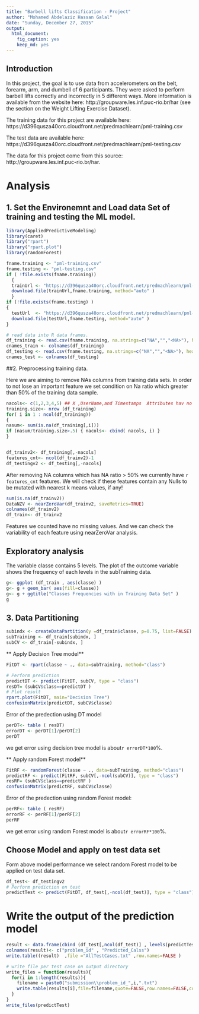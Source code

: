 ```yaml
---
title: "Barbell lifts Classification - Project"
author: "Mohamed Abdelaziz Hassan Galal"
date: "Sunday, December 27, 2015"
output:
  html_document:
    fig_caption: yes
    keep_md: yes
---
```


## Introduction 

In this project, the goal is to use data from accelerometers on the belt, forearm, arm, and dumbell of 6 participants. They were asked to perform barbell lifts correctly and incorrectly in 5 different ways. More information is available from the website here: http://groupware.les.inf.puc-rio.br/har (see the section on the Weight Lifting Exercise Dataset). 

The training data for this project are available here: 
https://d396qusza40orc.cloudfront.net/predmachlearn/pml-training.csv

The test data are available here: 
https://d396qusza40orc.cloudfront.net/predmachlearn/pml-testing.csv

The data for this project come from this source: http://groupware.les.inf.puc-rio.br/har.

# Analysis

## 1. Set the Environemnt and Load data Set of training and testing the ML model.

```r
library(AppliedPredictiveModeling)
library(caret)
library("rpart")
library("rpart.plot")
library(randomForest)
````


```r
fname.training <- "pml-training.csv"
fname.testing <- "pml-testing.csv"
if ( !file.exists(fname.training))
  {
  trainUrl <- "https://d396qusza40orc.cloudfront.net/predmachlearn/pml-training.csv"
  download.file(trainUrl,fname.training, method="auto" )  
  }
if (!file.exists(fname.testing) )
{
  testUrl  <- "https://d396qusza40orc.cloudfront.net/predmachlearn/pml-testing.csv"
  download.file(testUrl,fname.testing, method="auto" )   
}

# read data into R data frames.
df_training <- read.csv(fname.training, na.strings=c("NA","","<NA>"), header=TRUE)
cnames_train <- colnames(df_training)
df_testing <- read.csv(fname.testing, na.strings=c("NA","","<NA>"), header=TRUE)
cnames_test <- colnames(df_testing)
````

##2. Preprocessing training data.

Here we are aiming to remove NAs columns from training data sets. In order to not lose an important feature we set condition on Na ratio which greater than 50% of the training data sample.

```r
nacols<- c(1,2,3,4,5) ## X ,UserName,and Timestamps  Attributes hav no meananing with Prediction Model
training.size<- nrow (df_training)
for( i in 1 : ncol(df_training))
{
nasum<- sum(is.na(df_training[,i]))
if (nasum/training.size>.5) { nacols<- cbind( nacols, i) }
}


df_trainv2<- df_training[,-nacols] 
features_cnt<- ncol(df_trainv2)-1
df_testingv2 <- df_testing[,-nacols]

```

After removing NA columns which has NA ratio > 50% we currently have `r features_cnt` features.
We will check if these features contain any Nulls to be mutated with nearest k means values, if any!

```r
sum(is.na(df_trainv2))
DataNZV <- nearZeroVar(df_trainv2, saveMetrics=TRUE)
colnames(df_trainv2)
df_train<- df_trainv2
```

Features we counted have no missing values. And we can check the variability of each feature using nearZeroVar analysis.

## Exploratory analysis
The variable classe contains 5 levels. The plot of the outcome variable shows the frequency of each levels in the subTraining data.

```r
g<- ggplot (df_train , aes(classe) )
g<- g + geom_bar( aes(fill=classe))
g<- g + ggtitle("Classes Frequencies with in Training Data Set" )
g

```

## 3. Data Partitioning

```r

subindx <- createDataPartition(y =df_train$classe, p=0.75, list=FALSE)
subTraining <- df_train[subindx, ] 
subCV <- df_train[-subindx, ]
```

** Apply Decision Tree model**

```r

FitDT <- rpart(classe ~ ., data=subTraining, method="class")

# Perform prediction
predictDT <- predict(FitDT, subCV, type = "class")
resDT= (subCV$class==predictDT ) 
# Plot result
rpart.plot(FitDT, main="Decision Tree")
confusionMatrix(predictDT, subCV$classe)
```

Error of the predection using DT model 

```r
perDT<- table ( resDT)
errorDT <- perDT[1]/perDT[2]
perDT
```

we get error using decision tree model is about`r errorDT*100`%.

** Apply random Forest model**

```r
FitRF <- randomForest(classe ~ ., data=subTraining, method="class")
predictRF <- predict(FitRF, subCV[,-ncol(subCV)], type = "class")
resRF= (subCV$class==predictRF ) 
confusionMatrix(predictRF, subCV$classe)
```

Error of the predection using random Forest model:

```r
perRF<- table ( resRF)
errorRF <- perRF[1]/perRF[2]
perRF
```

we get error using random Forest model is about`r errorRF*100`%.


## Choose Model and apply on test data set

Form above model performance we select random Forest model to be applied on test data set.

```r
df_test<- df_testingv2 
# Perform prediction on test 
predictTest <- predict(FitDT, df_test[,-ncol(df_test)], type = "class")
```

# Write the output of the prediction model
```r
result <- data.frame(cbind (df_test[,ncol(df_test)] , levels(predictTest) ),stringsAsFactors=T)
colnames(result)<- c("problem_id" , "Predicted_Calss")
write.table((result)  ,file ="AllTestCases.txt" ,row.names=FALSE )

# write file per test case on output directory
write_files = function(results){
  for(i in 1:length(results)){
    filename = paste0("submission\\problem_id_",i,".txt")
    write.table(results[i],file=filename,quote=FALSE,row.names=FALSE,col.names=FALSE)
  }
}
write_files(predictTest)
```




